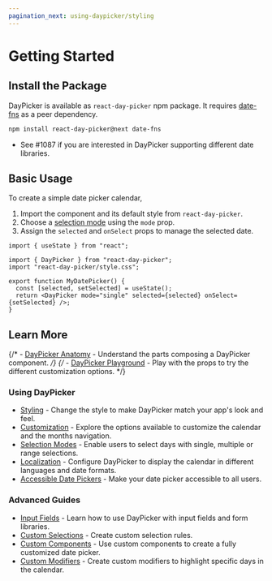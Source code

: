 ```yaml
---
pagination_next: using-daypicker/styling
---
```


# Getting Started

## Install the Package

DayPicker is available as `react-day-picker` npm package. It requires [date-fns](https://date-fns.org) as a peer dependency.

```bash npm2yarn
npm install react-day-picker@next date-fns
```

- See #1087 if you are interested in DayPicker supporting different date
  libraries.

## Basic Usage

To create a simple date picker calendar,

1. Import the component and its default style from `react-day-picker`.
2. Choose a [selection mode](./using-daypicker/selection-modes) using the `mode` prop.
3. Assign the `selected` and `onSelect` props to manage the selected date.

```tsx
import { useState } from "react";

import { DayPicker } from "react-day-picker";
import "react-day-picker/style.css";

export function MyDatePicker() {
  const [selected, setSelected] = useState();
  return <DayPicker mode="single" selected={selected} onSelect={setSelected} />;
}
```

<BrowserWindow>
  <Examples.Start />
</BrowserWindow>

## Learn More

{/* - [DayPicker Anatomy](./using-daypicker/anatomy) - Understand the parts composing a DayPicker component. */}
{/* - [DayPicker Playground](./playground) - Play with the props to try the different customization options. */}

### Using DayPicker

- [Styling](./using-daypicker/styling) - Change the style to make DayPicker match your app's look and feel.
- [Customization](./using-daypicker/customization) - Explore the options available to customize the calendar and the months navigation.
- [Selection Modes](./using-daypicker/selection-modes) - Enable users to select days with single, multiple or range selections.
- [Localization](./using-daypicker/localization) - Configure DayPicker to display the calendar in different languages and date formats.
- [Accessible Date Pickers](./using-daypicker/accessibility) - Make your date picker accessible to all users.

### Advanced Guides

- [Input Fields](./advanced-guides/input-fields) - Learn how to use DayPicker with input fields and form libraries.
- [Custom Selections](./advanced-guides/custom-selections) - Create custom selection rules.
- [Custom Components](./advanced-guides/custom-components) - Use custom components to create a fully customized date picker.
- [Custom Modifiers](./advanced-guides/custom-modifiers) - Create custom modifiers to highlight specific days in the calendar.
